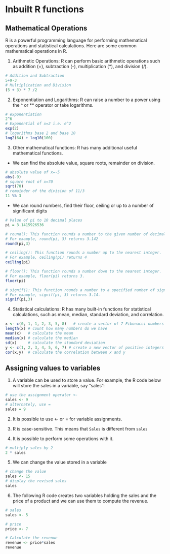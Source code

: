 # Inbuilt R functions

## Mathematical Operations

R is a powerful programming language for performing mathematical operations and statistical calculations. Here are some common mathematical operations in R.

1.  Arithmetic Operations: R can perform basic arithmetic operations such as addition (+), subtraction (-), multiplication (\*), and division (/).

```r
# Addition and Subtraction
5+9-3
# Multiplication and Division
(5 + 3) * 7 /2
```

2.  Exponentiation and Logarithms: R can raise a number to a power using the \^ or \*\* operator or take logarithms.

```r
# exponentiation
2^6
# Exponential of x=2 i.e. e^2
exp(2) 
# logarithms base 2 and base 10
log2(64) + log10(100)
```

3.  Other mathematical functions: R has many additional useful mathematical functions.

-   We can find the absolute value, square roots, remainder on division.

```r
# absolute value of x=-5
abs(-9) 
# square root of x=70
sqrt(70)
# remainder of the division of 11/3
11 %% 3
```

-   We can round numbers, find their floor, ceiling or up to a number of significant digits

```r
# Value of pi to 10 decimal places
pi = 3.1415926536

# round(): This function rounds a number to the given number of decimal places
# For example, round(pi, 3) returns 3.142
round(pi,3)

# ceiling(): This function rounds a number up to the nearest integer. 
# For example, ceiling(pi) returns 4
ceiling(pi) 

# floor(): This function rounds a number down to the nearest integer. 
# For example, floor(pi) returns 3.
floor(pi)

# signif(): This function rounds a number to a specified number of significant digits. 
# For example, signif(pi, 3) returns 3.14.
signif(pi,3)
```

4.  Statistical calculations: R has many built-in functions for statistical calculations, such as mean, median, standard deviation, and correlation.

```r
x <- c(0, 1, 1, 2, 3, 5, 8)   # create a vector of 7 Fibonacci numbers
length(x) # count how many numbers do we have
mean(x)   # calculate the mean
median(x) # calculate the median
sd(x)     # calculate the standard deviation
y <- c(1, 2, 3, 4, 5, 6, 7) # create a new vector of positive integers
cor(x,y)  # calculate the correlation between x and y
```

## Assigning values to variables

1.  A variable can be used to store a value. For example, the R code below will store the sales in a variable, say "sales":

```r
# use the assignment operator <-
sales <- 9
# alternately, use =
sales = 9
```

2.  It is possible to use \<- or = for variable assignments.

3.  R is case-sensitive. This means that `Sales` is different from `sales`

4.  It is possible to perform some operations with it.

```r
# multiply sales by 2
2 * sales
```

5.  We can change the value stored in a variable

```r
# change the value
sales <- 15
# display the revised sales
sales
```

6.  The following R code creates two variables holding the sales and the price of a product and we can use them to compute the revenue.

```r
# sales
sales <- 5

# price
price <- 7

# Calculate the revenue
revenue <- price*sales
revenue
```
